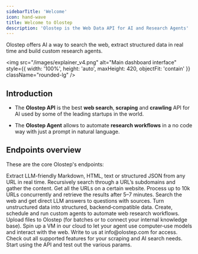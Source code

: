 ```yaml
---
sidebarTitle: 'Welcome'
icon: hand-wave
title: Welcome to Olostep
description: 'Olostep is the Web Data API for AI and Research Agents'
---
```

Olostep offers AI a way to search the web, extract structured data in real time and build custom research agents. 

<img 
  src="/images/explainer_v4.png" 
  alt="Main dashboard interface"
  style={{ width: '100%', height: 'auto', maxHeight: 420, objectFit: 'contain' }}
  className="rounded-lg"
/>

## Introduction

- The **Olostep API** is the best **web search**, **scraping** and **crawling** API for AI used by some of the leading startups in the world. 

- The **Olostep Agent** allows to automate **research workflows** in a no code way with just a prompt in natural language.


## Endpoints overview

These are the core Olostep's endpoints:

<CardGroup cols={1}>

  <Card title="/scrapes →" href="/features/scrapes/scrapes">
    Extract LLM-friendly Markdown, HTML, text or structured JSON from any URL in real time.
  </Card>

  <Card title="/crawls →" href="/features/crawls/crawls">
    Recursively search through a URL’s subdomains and gather the content.
  </Card>

  <Card title="/maps →" href="/features/maps/maps">
    Get all the URLs on a certain website.
  </Card>

  <Card title="/batches →" href="/features/batches/batches">
    Process up to 10k URLs concurrently and retrieve the results after 5–7 minutes.
  </Card>

  <Card title="/answers →" href="/features/answers/answers">
    Search the web and get direct LLM answers to questions with sources.
  </Card>

  <Card title="/parsers →" href="/features/structured-content/parsers">
    Turn unstructured data into structured, backend‑compatible data.
  </Card>

  <Card title="/agents →" href="/features/agents/agents">
    Create, schedule and run custom agents to automate web research workflows.
  </Card>

  <Card title="/files →">
    Upload files to Olostep (for batches or to connect your internal knowledge base).
  </Card>

  <Card title="/sandboxes →">
    Spin up a VM in our cloud to let your agent use computer‑use models and interact with the web. Write to us at info@olostep.com for access.
  </Card>
</CardGroup>



<CardGroup cols={2}>
    <Card title="Explore Features" icon="graduation-cap" href="/features/scrapes/scrapes">
        Check out all supported features for your scraping and AI search needs.
    </Card>
    <Card title="API Reference" icon="comment" href="/api-reference/scrapes/create">
        Start using the API and test out the various params.
    </Card>
</CardGroup>
